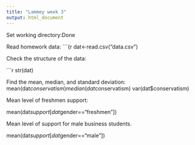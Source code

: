 ---
title: "Lammey week 3"
output: html_document
---
Set working directory:Done

Read homework data:
```{r dat<-read.csv("data.csv")

Check the structure of the data:

```{r}
str(dat)

Find the mean, median, and standard deviation:
mean(dat$conservatism)
median(dat$conservatism)
var(dat$conservatism)


Mean level of freshmen support:

mean(dat$support[dat$gender=="freshmen"])

Mean level of support for male business students.

mean(dat$support[dat$gender=="male"])